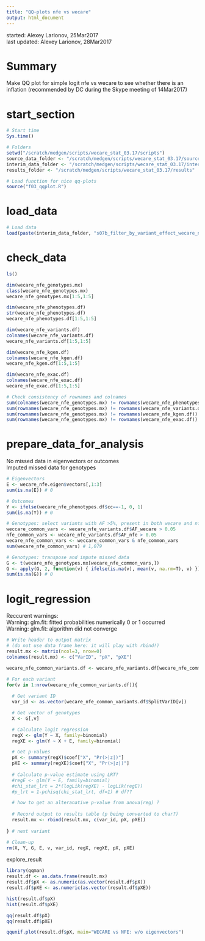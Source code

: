 ```yaml
---
title: "QQ-plots nfe vs wecare"
output: html_document
---
```


started: Alexey Larionov, 25Mar2017  
last updated: Alexey Larionov, 28Mar2017  

# Summary

Make QQ plot for simple logit nfe vs wecare to see whether there is an inflation 
(recommended by DC during the Skype meeting of 14Mar2017)

# start_section

```r

# Start time
Sys.time()

# Folders
setwd("/scratch/medgen/scripts/wecare_stat_03.17/scripts")
source_data_folder <- "/scratch/medgen/scripts/wecare_stat_03.17/source_data"
interim_data_folder <- "/scratch/medgen/scripts/wecare_stat_03.17/interim_data"
results_folder <- "/scratch/medgen/scripts/wecare_stat_03.17/results"

# Load function for nice qq-plots
source("f03_qqplot.R")

```

# load_data

```r

# Load data
load(paste(interim_data_folder, "s07b_filter_by_variant_effect_wecare_nfe_Mar2017.RData", sep="/"))

```

# check_data

```r

ls()

dim(wecare_nfe_genotypes.mx)
class(wecare_nfe_genotypes.mx)
wecare_nfe_genotypes.mx[1:5,1:5]

dim(wecare_nfe_phenotypes.df)
str(wecare_nfe_phenotypes.df)
wecare_nfe_phenotypes.df[1:5,1:5]

dim(wecare_nfe_variants.df)
colnames(wecare_nfe_variants.df)
wecare_nfe_variants.df[1:5,1:5]

dim(wecare_nfe_kgen.df)
colnames(wecare_nfe_kgen.df)
wecare_nfe_kgen.df[1:5,1:5]

dim(wecare_nfe_exac.df)
colnames(wecare_nfe_exac.df)
wecare_nfe_exac.df[1:5,1:5]

# Check consistency of rownames and colnames
sum(colnames(wecare_nfe_genotypes.mx) != rownames(wecare_nfe_phenotypes.df))
sum(rownames(wecare_nfe_genotypes.mx) != rownames(wecare_nfe_variants.df))
sum(rownames(wecare_nfe_genotypes.mx) != rownames(wecare_nfe_kgen.df))
sum(rownames(wecare_nfe_genotypes.mx) != rownames(wecare_nfe_exac.df))

```

# prepare_data_for_analysis

No missed data in eigenvectors or outcomes  
Imputed missed data for genotypes  

```r

# Eigenvectors
E <- wecare_nfe.eigen$vectors[,1:3]
sum(is.na(E)) # 0

# Outcomes
Y <- ifelse(wecare_nfe_phenotypes.df$cc==-1, 0, 1)
sum(is.na(Y)) # 0

# Genotypes: select variants with AF >5%, present in both wecare and nfe
weccare_common_vars <- wecare_nfe_variants.df$AF_wecare > 0.05
nfe_common_vars <- wecare_nfe_variants.df$AF_nfe > 0.05
wecare_nfe_common_vars <- weccare_common_vars & nfe_common_vars
sum(wecare_nfe_common_vars) # 1,079

# Genotypes: transpose and impute missed data
G <- t(wecare_nfe_genotypes.mx[wecare_nfe_common_vars,])
G <- apply(G, 2, function(v) { ifelse(is.na(v), mean(v, na.rm=T), v) })
sum(is.na(G)) # 0

```

# logit_regression

Reccurent warnings:  
Warning: glm.fit: fitted probabilities numerically 0 or 1 occurred  
Warning: glm.fit: algorithm did not converge  

```r

# Write header to output matrix 
# (do not use data frame here: it will play with rbind!)
result.mx <- matrix(ncol=3, nrow=0) 
colnames(result.mx) <- c("VarID", "pX", "pXE")

wecare_nfe_common_variants.df <- wecare_nfe_variants.df[wecare_nfe_common_vars,]

# For each variant
for(v in 1:nrow(wecare_nfe_common_variants.df)){
  
  # Get variant ID
  var_id <- as.vector(wecare_nfe_common_variants.df$SplitVarID[v])

  # Get vector of genotypes  
  X <- G[,v]

  # Calculate logit regression
  regX <- glm(Y ~ X, family=binomial)
  regXE <- glm(Y ~ X + E, family=binomial)

  # Get p-values
  pX <- summary(regX)$coef["X", "Pr(>|z|)"]
  pXE <- summary(regXE)$coef["X", "Pr(>|z|)"]
  
  # Calculate p-value estimate using LRT?
  #regE <- glm(Y ~ E, family=binomial)
  #chi_stat_lrt = 2*(logLik(regXE) - logLik(regE))
  #p_lrt = 1-pchisq(chi_stat_lrt, df=1) # df??

  # how to get an alteranative p-value from anova(reg) ?
  
  # Record output to results table (p being converted to char?)
  result.mx <- rbind(result.mx, c(var_id, pX, pXE))
  
} # next variant

# Clean-up
rm(X, Y, G, E, v, var_id, regX, regXE, pX, pXE)

```

explore_result

```r

library(qqman)
result.df <- as.data.frame(result.mx)
result.df$pX <- as.numeric(as.vector(result.df$pX))
result.df$pXE <- as.numeric(as.vector(result.df$pXE))

hist(result.df$pX)
hist(result.df$pXE)

qq(result.df$pX)
qq(result.df$pXE)

qqunif.plot(result.df$pX, main="WECARE vs NFE: w/o eigenvectors")

```
